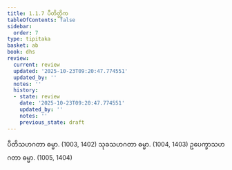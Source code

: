 ```yaml
---
title: 1.1.7 ပီတိတ္တိက
tableOfContents: false
sidebar:
  order: 7
type: tipitaka
basket: ab
book: dhs
review:
  current: review
  updated: '2025-10-23T09:20:47.774551'
  updated_by: ''
  notes: ''
  history:
  - state: review
    date: '2025-10-23T09:20:47.774551'
    updated_by: ''
    notes: ''
    previous_state: draft
---
```



<ReviewStatus review={frontmatter.review} showDetails={true} />

<HypothesisAnnotation frontmatter={frontmatter} />

<DynamicBreadcrumb />

<Division number="7" book="dhs" e="ch" v="29" p="2">

<Paragraph number="20" book="dhs">
ပီတိသဟဂတာ ဓမ္မာ. (<Emphasis>1003, 1402</Emphasis>)
</Paragraph>

<Paragraph number="21" book="dhs">
သုခသဟဂတာ ဓမ္မာ. (<Emphasis>1004, 1403</Emphasis>)
</Paragraph>

<Paragraph number="22" book="dhs">
ဥပေက္ခာသဟဂတာ ဓမ္မာ. (<Emphasis>1005, 1404</Emphasis>)
</Paragraph>
</Division>